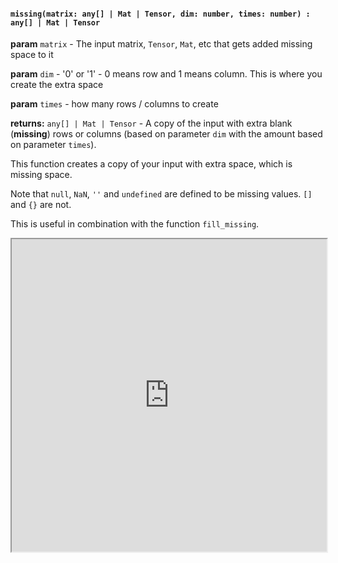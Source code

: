 

#### `missing(matrix: any[] | Mat | Tensor, dim: number, times: number) : any[] | Mat | Tensor`

**param** `matrix` - The input matrix, `Tensor`, `Mat`, etc that gets added missing space to it

**param** `dim` - '0' or '1' - 0 means row and 1 means column. This is where you create the extra space

**param** `times` - how many rows / columns to create 

**returns:** `any[] | Mat | Tensor` - A copy of the input with extra blank (**missing**) rows or columns (based on parameter `dim` with the amount based on parameter `times`).

This function creates a copy of your input with extra space, which is missing space. 

Note that `null`, `NaN`, `''` and `undefined` are defined to be missing values. `[]` and `{}` are not. 

This is useful in combination with the function `fill_missing`.


<iframe src="https://hlab.app/s/docs/missing_hbook"
    width="100%"
    height="500px"/>